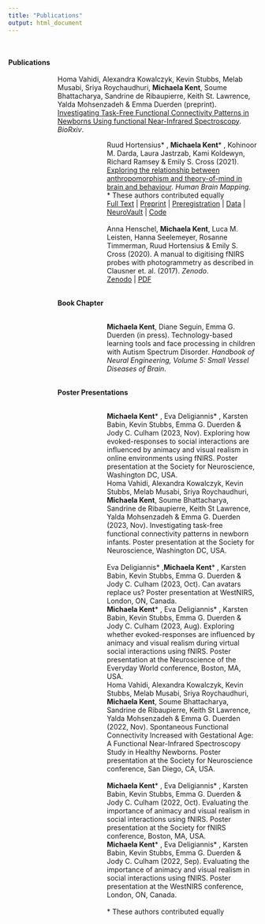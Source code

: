 ```yaml
---
title: "Publications"
output: html_document
---
```


<style>
.text.extra-padding {
    padding-left: 100px; 
    max-width:100%;
  }
</style>
<br>
<br>
**Publications** 
<br>
<br>
<div class="text extra-padding"> 
Homa Vahidi, Alexandra Kowalczyk, Kevin Stubbs, Melab Musabi, Sriya Roychaudhuri, **Michaela Kent**, Soume Bhattacharya, Sandrine de Ribaupierre, Keith St. Lawrence, Yalda Mohsenzadeh & Emma Duerden (preprint). [Investigating Task-Free Functional Connectivity Patterns in Newborns Using functional Near-Infrared Spectroscopy](https://www.biorxiv.org/content/10.1101/2023.09.05.555980v1). *BioRxiv*.
<br>
<div class="text extra-padding"> 
Ruud Hortensius* , **Michaela Kent*** , Kohinoor M. Darda, Laura Jastrzab, Kami Koldewyn, Richard Ramsey & Emily S. Cross (2021). [Exploring the relationship between anthropomorphism and theory-of-mind in brain and behaviour](https://onlinelibrary.wiley.com/doi/epdf/10.1002/hbm.25542). *Human Brain Mapping*.
<br>
* These authors contributed equally
<br>
[Full Text](https://onlinelibrary.wiley.com/doi/full/10.1002/hbm.25542) | [Preprint](https://psyarxiv.com/3uj4g/) | [Preregistration](https://osf.io/tuq4a) | [Data](https://osf.io/rg5kn/) | [NeuroVault](https://neurovault.org/collections/6615/) | [Code](https://gitlab.com/hortensius/anthrom)
<br>
<br>
Anna Henschel, **Michaela Kent**, Luca M. Leisten, Hanna Seelemeyer, Rosanne Timmerman, Ruud Hortensius & Emily S. Cross (2020). A manual to digitising fNIRS probes with photogrammetry as described in Clausner et. al. (2017). *Zenodo*.
<br>
[Zenodo](https://zenodo.org/record/4146985) | [PDF](https://www.soba-lab.com/_files/ugd/3e5863_cf150f119e2640d1a0c6963ea7fc20f4.pdf) 
<br>
<br>
</div>
**Book Chapter** 
<br>
<br>
<div class="text extra-padding"> 
**Michaela Kent**, Diane Seguin, Emma G. Duerden (in press). Technology-based learning tools and face processing in children with Autism Spectrum Disorder. *Handbook of Neural Engineering, Volume 5: Small Vessel Diseases of Brain*.
<br>
<br>
</div>
**Poster Presentations** 
<br>
<br>
<div class="text extra-padding"> 
**Michaela Kent*** , Eva Deligiannis* , Karsten Babin, Kevin Stubbs, Emma G. Duerden & Jody C. Culham (2023, Nov). Exploring how evoked-responses to social interactions are influenced by animacy and visual realism in online environments using fNIRS. Poster presentation at the Society for Neuroscience, Washington DC, USA.
<br>
Homa Vahidi, Alexandra Kowalczyk, Kevin Stubbs, Melab Musabi, Sriya Roychaudhuri, **Michaela Kent**, Soume Bhattacharya, Sandrine de Ribaupierre, Keith St Lawrence, Yalda Mohsenzadeh & Emma G. Duerden (2023, Nov). Investigating task-free functional connectivity patterns in newborn infants. Poster presentation at the Society for Neuroscience, Washington DC, USA.  
<br>
Eva Deligiannis* ,**Michaela Kent*** , Karsten Babin, Kevin Stubbs, Emma G. Duerden & Jody C. Culham (2023, Oct). Can avatars replace us? Poster presentation at WestNIRS, London, ON, Canada.
<br>
**Michaela Kent*** , Eva Deligiannis* , Karsten Babin, Kevin Stubbs, Emma G. Duerden & Jody C. Culham (2023, Aug). Exploring whether evoked-responses are influenced by animacy and visual realism during virtual social interactions using fNIRS. Poster presentation at the Neuroscience of the Everyday World conference, Boston, MA, USA.
<br>
Homa Vahidi, Alexandra Kowalczyk, Kevin Stubbs, Melab Musabi, Sriya Roychaudhuri, **Michaela Kent**, Soume Bhattacharya, Sandrine de Ribaupierre, Keith St Lawrence, Yalda Mohsenzadeh & Emma G. Duerden (2022, Nov). Spontaneous Functional Connectivity Increased with Gestational Age: A Functional Near-Infrared Spectroscopy Study in Healthy Newborns. Poster presentation at the Society for Neuroscience conference, San Diego, CA, USA.  
<br>
**Michaela Kent*** , Eva Deligiannis* , Karsten Babin, Kevin Stubbs, Emma G. Duerden & Jody C. Culham (2022, Oct). Evaluating the importance of animacy and visual realism in social interactions using fNIRS. Poster presentation at the Society for fNIRS conference, Boston, MA, USA.
<br>
**Michaela Kent*** , Eva Deligiannis* , Karsten Babin, Kevin Stubbs, Emma G. Duerden & Jody C. Culham (2022, Sep). Evaluating the importance of animacy and visual realism in social interactions using fNIRS. Poster presentation at the WestNIRS conference, London, ON, Canada.
<br>
<br>
* These authors contributed equally
</div>